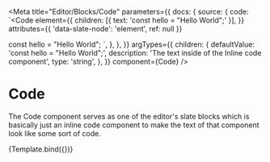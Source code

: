 
<Meta
  title="Editor/Blocks/Code"
  parameters={{
    docs: {
      source: {
        code: `<Code
  element={{
    children: [{ text: 'const hello = "Hello World";' }],
  }}
  attributes={{ 'data-slate-node': 'element', ref: null }}
>
  const hello = "Hello World";
</Code>`,
      },
    },
  }}
  argTypes={{
    children: {
      defaultValue: 'const hello = "Hello World";',
      description: 'The text inside of the Inline code component',
      type: 'string',
    },
  }}
  component={Code}
/>

# Code

The Code component serves as one of the editor's slate blocks which is basically just an inline code component to make the text of that component look like some sort of code.


<Canvas>
  <Story name="Code">{Template.bind({})}</Story>
</Canvas>

<Props story="Code" />

